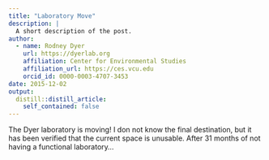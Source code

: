 ```yaml
---
title: "Laboratory Move"
description: |
  A short description of the post.
author:
  - name: Rodney Dyer
    url: https://dyerlab.org
    affiliation: Center for Environmental Studies
    affiliation_url: https://ces.vcu.edu
    orcid_id: 0000-0003-4707-3453
date: 2015-12-02
output:
  distill::distill_article:
    self_contained: false
---
```





The Dyer laboratory is moving!  I don not know the final destination, but it has been verified that the current space is unusable.  After 31 months of not having a functional laboratory&#8230;
 
 
 
